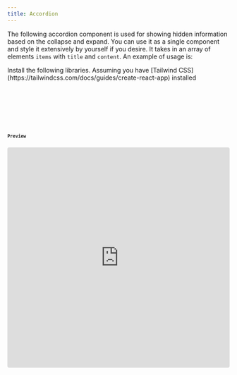 ```yaml
---
title: Accordion
---
```


The following accordion component is used for showing hidden information based on the collapse and expand. You can use it as a single component and style it extensively by yourself if you desire. It takes in an array of elements `items` with `title` and `content`. An example of usage is:



<Tabs>
  <TabItem label="Dependencies">
    Install the following libraries. Assuming you have [Tailwind
    CSS](https://tailwindcss.com/docs/guides/create-react-app) installed
    <Code code={`npm install framer-motion`} lang="shell" />
  </TabItem>
  <TabItem label="Usage">
    <Code code={accordionApp} lang="jsx" title="App.jsx" />
  </TabItem>
  <TabItem label="Component">
    <Code code={accordion} lang="jsx" title="Accordion.jsx" />
  </TabItem>
</Tabs>

### Preview

<iframe
  src="https://stackblitz.com/edit/vitejs-vite-ummale?embed=1&file=src%2Fcomponents%2FAccordion.jsx&hideNavigation=1&theme=dark&view=preview"
  style="width:100%; height: 500px; border:0; border-radius: 4px; overflow:hidden;"
  sandbox="allow-scripts allow-same-origin allow-popups allow-forms allow-modals"
/>
